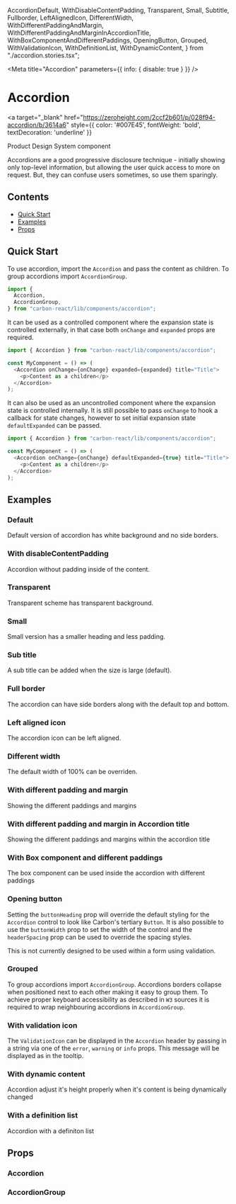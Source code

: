 
  AccordionDefault,
  WithDisableContentPadding,
  Transparent,
  Small,
  Subtitle,
  Fullborder,
  LeftAlignedIcon,
  DifferentWidth,
  WithDifferentPaddingAndMargin,
  WithDifferentPaddingAndMarginInAccordionTitle,
  WithBoxComponentAndDifferentPaddings,
  OpeningButton,
  Grouped,
  WithValidationIcon,
  WithDefinitionList,
  WithDynamicContent,
} from "./accordion.stories.tsx";

<Meta title="Accordion" parameters={{ info: { disable: true } }} />

# Accordion

<a
  target="_blank"
  href="https://zeroheight.com/2ccf2b601/p/028f94-accordion/b/3614a6"
  style={{ color: '#007E45', fontWeight: 'bold', textDecoration: 'underline' }}
>
  Product Design System component 
</a>

Accordions are a good progressive disclosure technique - initially showing only top-level information, but allowing the user quick access to more on request. But, they can confuse users sometimes, so use them sparingly.

## Contents

- [Quick Start](#quick-start)
- [Examples](#examples)
- [Props](#props)

## Quick Start

To use accordion, import the `Accordion` and pass the content as children. To group accordions import `AccordionGroup`.

```javascript
import {
  Accordion,
  AccordionGroup,
} from "carbon-react/lib/components/accordion";
```

It can be used as a controlled component where the expansion state is controlled externally,
in that case both `onChange` and `expanded` props are required.

```javascript
import { Accordion } from "carbon-react/lib/components/accordion";

const MyComponent = () => (
  <Accordion onChange={onChange} expanded={expanded} title="Title">
    <p>Content as a children</p>
  </Accordion>
);
```

It can also be used as an uncontrolled component where the expansion state is controlled internally.
It is still possible to pass `onChange` to hook a callback for state changes, however to set initial expansion state `defaultExpanded` can be passed.

```javascript
import { Accordion } from "carbon-react/lib/components/accordion";

const MyComponent = () => (
  <Accordion onChange={onChange} defaultExpanded={true} title="Title">
    <p>Content as a children</p>
  </Accordion>
);
```

## Examples

### Default

Default version of accordion has white background and no side borders.

<Canvas>
  <Story name="default" story={AccordionDefault} />
</Canvas>

### With disableContentPadding

Accordion without padding inside of the content.

<Canvas>
  <Story
    parameters={{ chromatic: { disable: true } }}
    name="with disableContentPadding"
    story={WithDisableContentPadding}
  />
</Canvas>

### Transparent

Transparent scheme has transparent background.

<Canvas>
  <Story 
    name="transparent" 
    parameters={{ chromatic: { disable: true } }}
    story={Transparent}
  />
</Canvas>

### Small

Small version has a smaller heading and less padding.

<Canvas>
  <Story 
    name="small"
    story={Small}
  />
</Canvas>

### Sub title

A sub title can be added when the size is large (default).

<Canvas>
  <Story 
    name="sub title" 
    story={Subtitle}
  />
</Canvas>

### Full border

The accordion can have side borders along with the default top and bottom.

<Canvas>
  <Story 
    name="full border"
    story={Fullborder}
  />
</Canvas>

### Left aligned icon

The accordion icon can be left aligned.

<Canvas>
  <Story 
    name="icon left"
    story={LeftAlignedIcon}
  />
</Canvas>

### Different width

The default width of 100% can be overriden.

<Canvas>
  <Story 
    name="different width"
    story={DifferentWidth}
  />
</Canvas>

### With different padding and margin

Showing the different paddings and margins

<Canvas>
  <Story 
    name="with different padding and margin"
    story={WithDifferentPaddingAndMargin}
  />
</Canvas>

### With different padding and margin in Accordion title

Showing the different paddings and margins within the accordion title

<Canvas>
  <Story 
    name="with different padding and margin in Accordion title"
    story={WithDifferentPaddingAndMarginInAccordionTitle}
  />
</Canvas>

### With Box component and different paddings

The box component can be used inside the accordion with different paddings

<Canvas>
  <Story
    name="with Box component and different paddings"
    parameters={{ chromatic: { disable: true } }}
    story={WithBoxComponentAndDifferentPaddings}
  />
</Canvas>

### Opening button

Setting the `buttonHeading` prop will override the default styling for the `Accordion` control to look like Carbon's tertiary
`Button`. It is also possible to use the `buttonWidth` prop to set the width of the control and the `headerSpacing` prop
can be used to override the spacing styles.

This is not currently designed to be used within a form using validation.

<Canvas>
  <Story
    name="opening button"
    story={OpeningButton}
  />
</Canvas>

### Grouped

To group accordions import `AccordionGroup`. Accordions borders collapse when positioned next to each other making it easy to group them.
To achieve proper keyboard accessibility as described in `W3` sources it is required to wrap neighbouring accordions in
`AccordionGroup`.

<Canvas>
  <Story
    name="grouped" 
    story={Grouped}
  />
</Canvas>

### With validation icon

The `ValidationIcon` can be displayed in the `Accordion` header by passing in a string via one of the `error`,
`warning` or `info` props. This message will be displayed as in the tooltip.

<Canvas>
  <Story
    name="validation icon"
    story={WithValidationIcon}
  />
</Canvas>

### With dynamic content

Accordion adjust it's height properly when it's content is being dynamically changed

<Canvas>
  <Story
    name="with dynamic content"
    story={WithDynamicContent}
  />
</Canvas>

### With a definition list

Accordion with a definiton list

<Canvas>
  <Story
    name="with a definition list"
    parameters={{ chromatic: { disable: true } }}
    story={WithDefinitionList}
  />
</Canvas>

## Props

### Accordion

<StyledSystemProps of={Accordion} noHeader spacing />

### AccordionGroup

<StyledSystemProps of={AccordionGroup} noHeader margin />